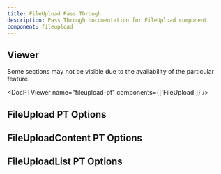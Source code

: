 ```yaml
---
title: FileUpload Pass Through
description: Pass Through documentation for FileUpload component
component: fileupload
---
```


## Viewer

Some sections may not be visible due to the availability of the particular feature.

<DocPTViewer name="fileupload-pt" components={['FileUpload']} />

## FileUpload PT Options

<DocTable name="FileUpload" category="pt" />

## FileUploadContent PT Options

<DocTable name="FileUploadContent" category="pt" />

## FileUploadList PT Options

<DocTable name="FileUploadList" category="pt" />
